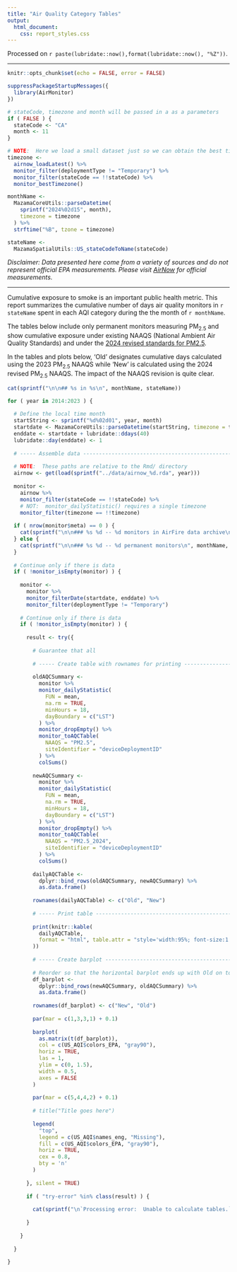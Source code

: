 ```yaml
---
title: "Air Quality Category Tables"
output:
  html_document: 
    css: report_styles.css
---
```


Processed on `r paste(lubridate::now(),format(lubridate::now(), "%Z"))`.

----

```r
knitr::opts_chunk$set(echo = FALSE, error = FALSE)

suppressPackageStartupMessages({
  library(AirMonitor)
})

# stateCode, timezone and month will be passed in a as a parameters
if ( FALSE ) {
  stateCode <- "CA"
  month <- 11
}

# NOTE:  Here we load a small dataset just so we can obtain the best timezone
timezone <-
  airnow_loadLatest() %>%
  monitor_filter(deploymentType != "Temporary") %>%
  monitor_filter(stateCode == !!stateCode) %>%
  monitor_bestTimezone()

monthName <- 
  MazamaCoreUtils::parseDatetime(
    sprintf("2024%02d15", month), 
    timezone = timezone
  ) %>% 
  strftime("%B", tzone = timezone)

stateName <-
  MazamaSpatialUtils::US_stateCodeToName(stateCode)

```

_Disclaimer: Data presented here come from a variety of sources and do not 
represent official EPA measurements. Please visit
[AirNow](https://www.airnow.gov) for official measurements._

----

Cumulative exposure to smoke is an important public health metric. This report 
summarizes the cumulative number of days air quality monitors in `r stateName` 
spent in each AQI category during the the month of `r monthName`.

The tables below include only permanent monitors measuring PM~2.5~ and show 
cumulative exposure under existing NAAQS (National Ambient Air Quality
Standards) and under the 
[2024 revised standards for PM2.5](https://www.epa.gov/pm-pollution/final-reconsideration-national-ambient-air-quality-standards-particulate-matter-pm).

In the tables and plots below, 'Old' designates cumulative days calculated using 
the 2023 PM~2.5~ NAAQS while 'New' is calculated using the 2024 revised PM~2.5~ 
NAAQS. The impact of the NAAQS revision is quite clear.

```r

cat(sprintf("\n\n## %s in %s\n", monthName, stateName))

for ( year in 2014:2023 ) {
  
  # Define the local time month
  startString <- sprintf("%d%02d01", year, month)
  startdate <- MazamaCoreUtils::parseDatetime(startString, timezone = timezone)
  enddate <- startdate + lubridate::ddays(40)
  lubridate::day(enddate) <- 1
  
  # ----- Assemble data --------------------------------------------------------
  
  # NOTE:  These paths are relative to the Rmd/ directory
  airnow <- get(load(sprintf("../data/airnow_%d.rda", year)))
  
  monitor <-
    airnow %>%
    monitor_filter(stateCode == !!stateCode) %>%
    # NOT:  monitor_dailyStatistic() requires a single timezone
    monitor_filter(timezone == !!timezone)
  
  if ( nrow(monitor$meta) == 0 ) {
    cat(sprintf("\n\n### %s %d -- %d monitors in AirFire data archive\n", monthName, year, nrow(monitor$meta)))
  } else {
    cat(sprintf("\n\n### %s %d -- %d permanent monitors\n", monthName, year, nrow(monitor$meta)))
  }
  
  # Continue only if there is data
  if ( !monitor_isEmpty(monitor) ) {
    
    monitor <-
      monitor %>%
      monitor_filterDate(startdate, enddate) %>%
      monitor_filter(deploymentType != "Temporary")
    
    # Continue only if there is data
    if ( !monitor_isEmpty(monitor) ) {
      
      result <- try({
        
        # Guarantee that all 
        
        # ----- Create table with rownames for printing ------------------------------
        
        oldAQCSummary <-
          monitor %>%
          monitor_dailyStatistic(
            FUN = mean,
            na.rm = TRUE,
            minHours = 18,
            dayBoundary = c("LST")
          ) %>%
          monitor_dropEmpty() %>%
          monitor_toAQCTable(
            NAAQS = "PM2.5",
            siteIdentifier = "deviceDeploymentID"
          ) %>%
          colSums()
        
        newAQCSummary <-
          monitor %>%
          monitor_dailyStatistic(
            FUN = mean,
            na.rm = TRUE,
            minHours = 18,
            dayBoundary = c("LST")
          ) %>%
          monitor_dropEmpty() %>%
          monitor_toAQCTable(
            NAAQS = "PM2.5_2024",
            siteIdentifier = "deviceDeploymentID"
          ) %>%
          colSums()
        
        dailyAQCTable <- 
          dplyr::bind_rows(oldAQCSummary, newAQCSummary) %>%
          as.data.frame()
        
        rownames(dailyAQCTable) <- c("Old", "New")
        
        # ----- Print table ----------------------------------------------------------
        
        print(knitr::kable(
          dailyAQCTable,
          format = "html", table.attr = "style='width:95%; font-size:1.5rem; margin: 20px 60px 0px 15px; line-height:2em'"
        ))
        
        # ----- Create barplot -------------------------------------------------------
        
        # Reorder so that the horizontal barplot ends up with Old on top 
        df_barplot <-
          dplyr::bind_rows(newAQCSummary, oldAQCSummary) %>%
          as.data.frame()
        
        rownames(df_barplot) <- c("New", "Old")
        
        par(mar = c(1,3,3,1) + 0.1)
        
        barplot(
          as.matrix(t(df_barplot)),
          col = c(US_AQI$colors_EPA, "gray90"),
          horiz = TRUE,
          las = 1,
          ylim = c(0, 1.5),
          width = 0.5,
          axes = FALSE
        )
        
        par(mar = c(5,4,4,2) + 0.1)
        
        # title("Title goes here")
        
        legend(
          "top",
          legend = c(US_AQI$names_eng, "Missing"),
          fill = c(US_AQI$colors_EPA, "gray90"),
          horiz = TRUE,
          cex = 0.8,
          bty = 'n'
        )
        
      }, silent = TRUE)
      
      if ( "try-error" %in% class(result) ) {
        
        cat(sprintf("\n`Processing error:  Unable to calculate tables.`\n"))
        
      }
      
    }
    
  }
  
}
```


